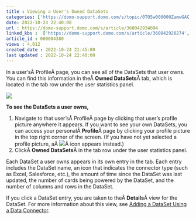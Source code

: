 ```yaml
---
title : Viewing a User's Owned DataSets
categories: ['https://domo-support.domo.com/s/topic/0TO5w000000ZamwGAC']
date: 2022-10-24 22:40:00
url : https://domo-support.domo.com/s/article/360042934894
linked_kbs :  ['https://domo-support.domo.com/s/article/360042926274', 'https://domo-support.domo.com/s/knowledge-base', 'https://domo-support.domo.com/s/article/360042925494', 'https://domo-support.domo.com/s/article/360043429953', 'https://domo-support.domo.com/s/article/360042934894', 'https://domo-support.domo.com/s/article/360043429933', 'https://domo-support.domo.com/s/article/360043429693', 'https://domo-support.domo.com/s/topic/0TO5w000000ZamwGAC', 'https://domo-support.domo.com/s/article/360043429913']
article_id : 000004380
views : 4,012
created_date : 2022-10-24 21:45:00
last updated : 2022-10-24 22:40:00
---
```




In a user'sÂ ProfileÂ page, you can see all of the DataSets that user owns. You can find this information in theÂ **Owned DataSets**Â tab, which is located in the tab row under the user statistics panel.


![](0.png)


**To see the DataSets a user owns,**


1. Navigate to that user'sÂ ProfileÂ page by clicking that user's profile picture anywhere it appears. If you want to see your own DataSets, you can access your personalÂ **Profile**Â page by clicking your profile picture in the top right corner of the screen. (If you have not yet selected a profile picture, aÂ ![](1.png)Â icon appears instead.)
2. ClickÂ **Owned DataSets**Â in the tab row under the user statistics panel.


Each DataSet a user owns appears in its own entry in the tab. Each entry includes the DataSet name, an icon that indicates the connector type (such as Excel, Salesforce, etc.), the amount of time since the DataSet was last updated, the number of cards being powered by the DataSet, and the number of columns and rows in the DataSet.


If you click a DataSet entry, you are taken to theÂ **Details**Â view for the DataSet. For more information about this view, see [Adding a DataSet Using a Data Connector](..\adding_a_dataset_using_a_connector\index.html "Data Center Layout").